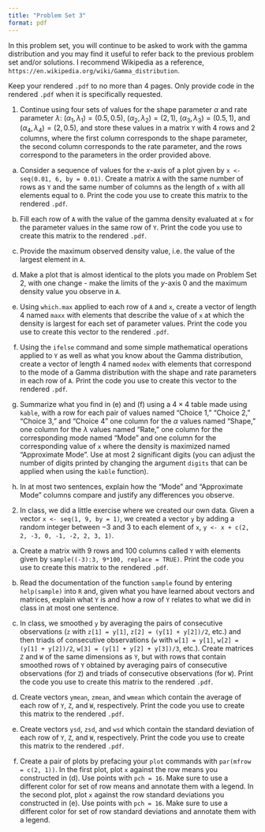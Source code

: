 ```yaml
---
title: "Problem Set 3"
format: pdf
---
```


In this problem set, you will continue to be asked to work with the gamma distribution and you may find it useful to refer back to the previous problem set and/or solutions. I recommend Wikipedia as a reference, `https://en.wikipedia.org/wiki/Gamma_distribution`. 

Keep your rendered `.pdf` to no more than 4 pages. Only provide code in the rendered `.pdf` when it is specifically requested.

1. Continue using four sets of values for the shape parameter $\alpha$ and rate parameter $\lambda$: $\left(\alpha_1, \lambda_1\right) = \left(0.5, 0.5\right)$, $\left(\alpha_2, \lambda_2\right) = \left(2, 1\right)$, $\left(\alpha_3, \lambda_3\right) = \left(0.5, 1\right)$, and $\left(\alpha_4, \lambda_4\right) = \left(2, 0.5\right)$, and store these values in a matrix `Y` with 4 rows and 2 columns, where the first column corresponds to the shape parameter, the second column corresponds to the rate parameter, and the rows correspond to the parameters in the order provided above.

(a) Consider a sequence of values for the $x$-axis of a plot given by `x <- seq(0.01, 6, by = 0.01)`. Create a matrix `A` with the same number of rows as `Y` and the same number of columns as the length of `x` with all elements equal to `0`. Print the code you use to create this matrix to the rendered `.pdf`.

(b) Fill each row of `A` with the value of the gamma density evaluated at `x` for the parameter values in the same row of `Y`. Print the code you use to create this matrix to the rendered `.pdf`.

(c) Provide the maximum observed density value, i.e. the value of the largest element in `A`.

(d) Make a plot that is almost identical to the plots you made on Problem Set 2, with one change - make the limits of the $y$-axis $0$ and the maximum density value you observe in `A`.

(e) Using `which.max` applied to each row of `A` and `x`, create a vector of length 4 named `maxx` with elements that describe the value of `x` at which the density is largest for each set of parameter values. Print the code you use to create this vector to the rendered `.pdf`.

(f) Using the `ifelse` command and some simple mathematical operations applied to `Y` as well as what you know about the Gamma distribution, create a vector of length 4 named `modex` with elements that correspond to the mode of a Gamma distribution with the shape and rate parameters in each row of `A`. Print the code you use to create this vector to the rendered `.pdf`.


(g) Summarize what you find in (e) and (f) using a $4\times 4$ table made using `kable`, with a row for each pair of values named "Choice 1," "Choice 2," "Choice 3," and "Choice 4" one column for the $\alpha$ values named "Shape," one column for the $\lambda$ values named "Rate," one column for the corresponding mode named "Mode" and one column for the corresponding value of `x` where the density is maximized named "Approximate Mode". Use at most 2 significant digits (you can adjust the number of digits printed by changing the argument `digits` that can be applied when using the `kable` function).

(g) In at most two sentences, explain how the "Mode" and "Approximate Mode" columns compare and justify any differences you observe.



2. In class, we did a little exercise where we created our own data. Given a vector `x <- seq(1, 9, by = 1)`, we created a vector `y` by adding a random integer between $-3$ and $3$ to each element of `x`,  `y <- x + c(2, 2, -3, 0, -1, -2, 2, 3, 1)`. 

(a) Create a matrix with 9 rows and 100 columns called `Y` with elements given by `sample((-3):3, 9*100, replace = TRUE)`. Print the code you use to create this matrix to the rendered `.pdf`.

(b) Read the documentation of the function `sample` found by entering `help(sample)` into `R` and, given what you have learned about vectors and matrices, explain what `Y` is and how a row of `Y` relates to what we did in class in at most one sentence.

(c) In class, we smoothed `y` by averaging the pairs of consecutive observations (`z` with `z[1] = y[1]`, `z[2] = (y[1] + y[2])/2`, etc.) and then triads of consecutive observations  (`w` with `w[1] = y[1]`, `w[2] = (y[1] + y[2])/2`, `w[3] = (y[1] + y[2] + y[3])/3`, etc.). Create matrices `Z` and `W` of the same dimensions as `Y`, but with rows that contain smoothed rows of `Y` obtained by averaging pairs of consecutive observations (for `Z`) and triads of consecutive observations (for `W`). Print the code you use to create this matrix to the rendered `.pdf`.

(d) Create vectors `ymean`, `zmean`, and `wmean` which contain the average of each row of `Y`, `Z`, and `W`, respectively.  Print the code you use to create this matrix to the rendered `.pdf`.

(e) Create vectors `ysd`, `zsd`, and `wsd` which contain the standard deviation of each row of `Y`, `Z`, and `W`, respectively.  Print the code you use to create this matrix to the rendered `.pdf`.

(f) Create a pair of plots by prefacing your `plot` commands with `par(mfrow = c(2, 1))`. In the first plot, plot `x` against the row means you constructed in (d). Use points with `pch = 16`. Make sure to use a different color for set of row means and annotate them with a legend. In the second plot, plot `x` against the row standard deviations you constructed in (e). Use points with `pch = 16`. Make sure to use a different color for set of row standard deviations and annotate them with a legend.


